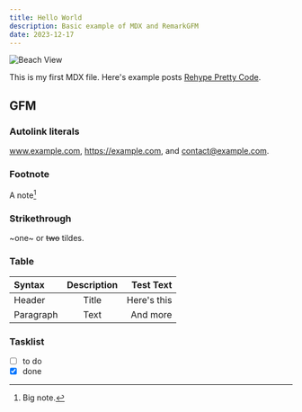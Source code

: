 ```yaml
---
title: Hello World
description: Basic example of MDX and RemarkGFM
date: 2023-12-17
---
```


<Image src='/posts/sample.png' alt='Beach View' width={800} height={500} />

This is my first MDX file. Here's example posts [Rehype Pretty Code](/posts/rehype-pretty-code).

## GFM

### Autolink literals

www.example.com, https://example.com, and contact@example.com.

### Footnote

A note[^1]

[^1]: Big note.

### Strikethrough

~one~ or ~~two~~ tildes.

### Table

| Syntax      | Description | Test Text     |
| :---        |    :----:   |          ---: |
| Header      | Title       | Here's this   |
| Paragraph   | Text        | And more      |

### Tasklist

* [ ] to do 
* [x] done
